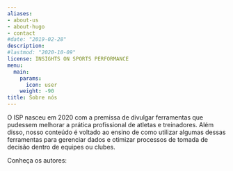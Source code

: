 ```yaml
---
aliases:
- about-us
- about-hugo
- contact
#date: "2019-02-28"
description:
#lastmod: "2020-10-09"
license: INSIGHTS ON SPORTS PERFORMANCE
menu:
  main:
    params:
      icon: user
    weight: -90
title: Sobre nós
---
```


O ISP nasceu em 2020 com a premissa de divulgar ferramentas que pudessem melhorar a prática profissional de atletas e treinadores. Além disso, nosso conteúdo é voltado ao ensino de como utilizar algumas dessas ferramentas para gerenciar dados e otimizar processos de tomada de decisão dentro de equipes ou clubes.

Conheça os autores:
